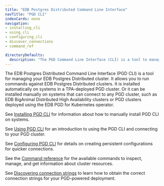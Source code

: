 ```yaml
---
title: "EDB Postgres Distributed Command Line Interface"
navTitle: "PGD CLI"
indexCards: none
navigation:
- installing_cli
- using_cli
- configuring_cli
- discover_connections
- command_ref

directoryDefaults:
  description: "The PGD Command Line Interface (CLI) is a tool to manage your EDB Postgres Distributed cluster"
---
```


The EDB Postgres Distributed Command Line Interface (PGD CLI) is a tool for managing your EDB Postgres Distributed cluster. It allows you to run commands against EDB Postgres Distributed clusters. It is installed automatically on systems in a TPA-deployed PGD cluster. Or it can be installed manually on systems that can connect to any PGD cluster, such as EDB BigAnimal Distributed High Availability clusters or PGD clusters deployed using the EDB PGD for Kubernetes operator.

See [Installing PGD CLI](installing_cli) for information about how to manually install PGD CLI on systems.

See [Using PGD CLI](using_cli) for an introduction to using the PGD CLI and connecting to your PGD cluster.

See [Configuring PGD CLI](configuring_cli) for details on creating persistent configurations for quicker connections.

See the [Command reference](command_ref) for the available commands to inspect, manage, and get information about cluster resources.

See [Discovering connection strings](discover_connections) to learn how to obtain the correct connection strings for your PGD-powered deployment.


